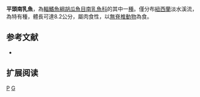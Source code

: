 {{Speciesbox 
| taxon = Galaxias depressiceps
| status = NE
| status_system = IUCN3.1
| authority = [[McDowall|McDowall]] & [[Wallis|Wallis]], 1996
| synonyms = 
}}

'''平頭南乳魚'''，為[[輻鰭魚綱|輻鰭魚綱]][[胡瓜魚目|胡瓜魚目]][[南乳魚科|南乳魚科]]的其中一[[種|種]]。僅分布[[紐西蘭|紐西蘭]]淡水溪流，為特有種，體長可達8.2公分，屬肉食性，以[[無脊椎動物|無脊椎動物]]為食。

==参考文献==
*{{FishBase_species|genus=Galaxias|species=depressiceps|year=2011|month=12}}

== 扩展阅读 ==
{{refbegin}}
{{wikispecies-inline|Galaxias depressiceps|平頭南乳魚}}
{{refend}}
{{Taxonbar|from=Q5254169}}

[[Category:南乳鱼属|P]]
[[Category:1996年描述的鱼类|G]]